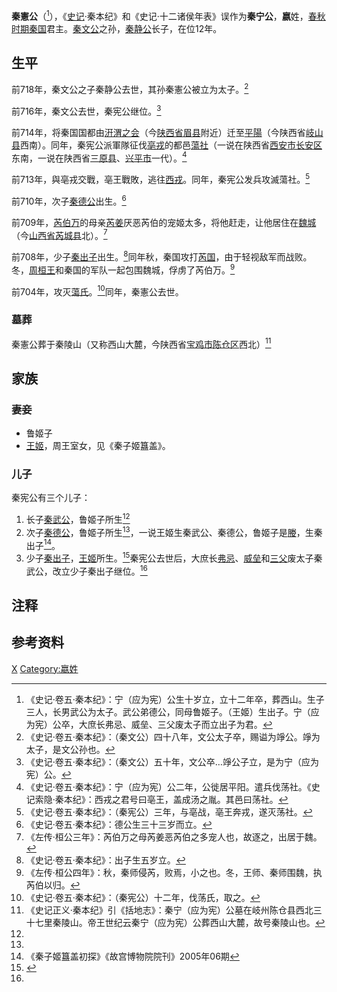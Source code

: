 {{Infobox 先秦人物
|名称=秦宪公
|图像=
|图说=
|别称=秦宁公
|姓=嬴
|氏=
|名=立
|字=
|别名=
|别字=
|谥号=宪公
|时代=春秋
|国家=秦国
|身份=秦国君主
|出生日期=前725年
|逝世日期=前704年
|在位年代=前716年—前704年
|父=秦静公
|母=
|正妻=鲁姬子
|妾=王姬（称呼不详）
|夫=
|子女=秦武公、秦德公、秦出子
|太子=秦武公
|都城=汧渭之会→平阳
|居所=西新邑<ref name="宪公">《史记·卷六·秦始皇本纪》：宪公享国十二年，居西新邑。死，葬衙。</ref>
|墓葬=秦陵山
}}

'''秦憲公'''（{{bd|前725年||前704年||Q}}<ref name="秦本纪">《史记·卷五·秦本纪》：宁（应为宪）公生十岁立，立十二年卒，葬西山。生子三人，长男武公为太子。武公弟德公，同母鲁姬子。（王姬）生出子。宁（应为宪）公卒，大庶长弗忌、威垒、三父废太子而立出子为君。</ref>），《[[史记|史记]]·秦本纪》和《史记·十二诸侯年表》误作为'''秦宁公'''{{NoteTag|梁玉绳所著《史记志疑》认为秦宁公为繁体宁字与宪字相似所造成的错误，<ref name="史记志疑">{{Cite book|author=梁玉绳|title=《史记志疑》|location=北京市王府井大街36号|publisher=中华书局|date=1981年4月|pages=第193页|ISBN=|accessdate=|url=|language=|quote=}}</ref>而秦公钟、秦公镈铭文支持了这一观点。<ref name="秦史稿"/>《史记集解·秦本纪》引徐广曰：一作“曼”，同样有误。<ref name="史记志疑"/>}}，'''嬴'''姓，[[春秋时期|春秋时期]][[秦国|秦国]]君主。[[秦文公|秦文公]]之孙，[[秦静公|秦静公]]长子，在位12年。

== 生平 ==
前718年，秦文公之子秦静公去世，其孙秦憲公被立为太子。<ref>《史记·卷五·秦本纪》：（秦文公）四十八年，文公太子卒，赐谥为竫公。竫为太子，是文公孙也。</ref>

前716年，秦文公去世，秦宪公继位。<ref>《史记·卷五·秦本纪》：（秦文公）五十年，文公卒…竫公子立，是为宁（应为宪）公。</ref>

前714年，将秦国国都由[[汧渭之会|汧渭之会]]（今[[陕西省|陕西省]][[眉县|眉县]]附近）迁至[[平阳_(秦国国都)|平陽]]（今陕西省[[岐山县|岐山县]]西南）。{{NoteTag|《帝王世纪·秦》误作为秦出子时期迁都平阳。<ref>《帝王世纪·秦》：秦出公（应为秦宪公）徙平阳。</ref>}}同年，秦宪公派軍隊征伐[[亳戎|亳戎]]的都邑[[秦灭荡社之战|蕩社]]（一说在陕西省[[西安市|西安市]][[长安区_(西安市)|长安区]]东南，一说在陕西省[[三原县|三原县]]、[[兴平市|兴平市]]一代）。<ref>《史记·卷五·秦本纪》：宁（应为宪）公二年，公徙居平阳。遣兵伐荡社。《史记索隐·秦本纪》：西戎之君号曰亳王，盖成汤之胤。其邑曰荡社。</ref>

前713年，與亳戎交戰，亳王戰敗，逃往[[西戎|西戎]]。同年，秦宪公发兵攻滅蕩社。<ref>《史记·卷五·秦本纪》：（秦宪公）三年，与亳战，亳王奔戎，遂灭荡社。</ref>

前710年，次子[[秦德公|秦德公]]出生。<ref>《史记·卷五·秦本纪》：德公生三十三岁而立。</ref>

前709年，[[芮伯万|芮伯万]]的母亲[[芮姜|芮姜]]厌恶芮伯的宠姬太多，将他赶走，让他居住在[[魏城|魏城]]（今[[山西省|山西省]][[芮城县|芮城县]]北）。<ref>《左传·桓公三年》：芮伯万之母芮姜恶芮伯之多宠人也，故逐之，出居于魏。</ref>

前708年，少子[[秦出子|秦出子]]出生。<ref>《史记·卷五·秦本纪》：出子生五岁立。</ref>同年秋，秦国攻打[[芮国|芮国]]，由于轻视敌军而战败。冬，[[周桓王|周桓王]]和秦国的军队一起包围魏城，俘虏了芮伯万。<ref>《左传·桓公四年》：秋，秦师侵芮，败焉，小之也。冬，王师、秦师围魏，执芮伯以归。</ref>

前704年，攻灭[[秦攻荡氏之战|蕩氏]]。<ref>《史记·卷五·秦本纪》：（秦宪公）十二年，伐荡氏，取之。</ref>同年，秦憲公去世。
=== 墓葬 ===
秦憲公葬于秦陵山（又称西山大麓，今陕西省[[宝鸡市|宝鸡市]][[陈仓区|陈仓区]]西北）{{NoteTag|《史记·卷五·秦本纪》记载为西山。<ref name="秦本纪"/>而关于西山的位置，《史记集解·秦本纪》记载为陇西郡的西县，即西垂陵园。<ref>《史记集解·秦本纪》引徐廣曰：皇甫謐云葬於西山，在今隴西之西縣。</ref>而《史记正义·秦本纪》则记载为陕西省宝鸡市陈仓区西北的秦陵山，又称西山大麓。<ref name="秦陵山"/>而《史记·卷六·秦始皇本纪》记载秦宪公死后葬于衙县，<ref name="宪公"/>梁玉绳认为疑似记载错误，见梁所著《史记志疑》第193页。<ref name="史记志疑"/>}}<ref name="秦陵山">《史记正义·秦本纪》引《括地志》：秦宁（应为宪）公墓在岐州陈仓县西北三十七里秦陵山。帝王世纪云秦宁（应为宪）公葬西山大麓，故号秦陵山也。</ref>

==家族==
===妻妾===
* 鲁姬子
* [[王姬_(周朝)|王姬]]，周王室女，见《秦子姬簋盖》。
===儿子===
秦宪公有三个儿子：
# 长子[[秦武公|秦武公]]，鲁姬子所生<ref name="秦本纪"/>
# 次子[[秦德公|秦德公]]，鲁姬子所生<ref name="秦本纪"/>，一说王姬生秦武公、秦德公，鲁姬子是[[媵|媵]]，生秦出子<ref>《秦子姬簋盖初探》《故宫博物院院刊》2005年06期</ref>。
# 少子[[秦出子|秦出子]]，[[王姬_(周朝)|王姬]]所生。<ref name="秦史稿">{{Cite book|author=林剑鸣|title=《秦史稿》|location=上海市绍兴路54号|publisher=上海人民出版社|date=1981年2月|pages=第42页|ISBN=|accessdate=|url=|language=|quote=}}</ref>秦宪公去世后，大庶长[[弗忌|弗忌]]、[[威垒|威垒]]和[[三父|三父]]废太子秦武公，改立少子秦出子继位。<ref name="秦本纪"/>

== 注释 ==
{{Reflist|group="註"|2}}

== 参考资料 ==
{{reflist|2}}

{{中国皇帝|祖父[[秦文公|秦文公]]|子[[秦出子|秦出子]]|[[秦國君主|秦國君主]]|前716年—前704年}}
{{秦国君主}}

[[Category:秦國君主|X]]
[[Category:嬴姓|Category:嬴姓]]